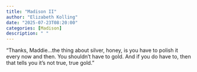 ```yaml
---
title: "Madison II"
author: "Elizabeth Kolling"
date: "2025-07-23T08:20:00"
categories: [Madison]
description: " "
---
```


“Thanks, Maddie…the thing about silver, honey, is you have to polish it every now and then. You shouldn’t have to gold. And if you do have to, then that tells you it’s not true, true gold.”